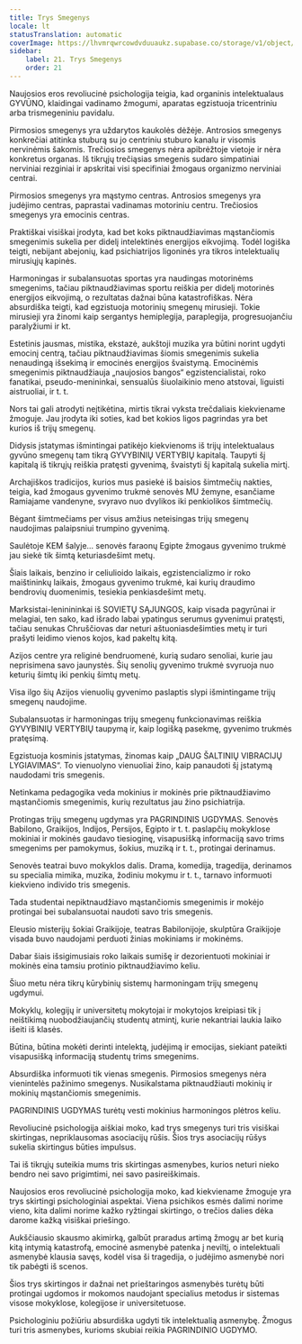 ```yaml
---
title: Trys Smegenys
locale: lt
statusTranslation: automatic
coverImage: https://lhvmrqwrcowdvduuaukz.supabase.co/storage/v1/object/public/strapi-uploads/small_cover-educacion-fundamental.webp-2d51a7828a2b1309555be27f7e2a61a0.webp
sidebar:
    label: 21. Trys Smegenys
    order: 21
---
```

Naujosios eros revoliucinė psichologija teigia, kad organinis intelektualaus GYVŪNO, klaidingai vadinamo žmogumi, aparatas egzistuoja tricentriniu arba trismegeniniu pavidalu.

Pirmosios smegenys yra uždarytos kaukolės dėžėje. Antrosios smegenys konkrečiai atitinka stuburą su jo centriniu stuburo kanalu ir visomis nervinėmis šakomis. Trečiosios smegenys nėra apibrėžtoje vietoje ir nėra konkretus organas. Iš tikrųjų trečiąsias smegenis sudaro simpatiniai nerviniai rezginiai ir apskritai visi specifiniai žmogaus organizmo nerviniai centrai.

Pirmosios smegenys yra mąstymo centras. Antrosios smegenys yra judėjimo centras, paprastai vadinamas motoriniu centru. Trečiosios smegenys yra emocinis centras.

Praktiškai visiškai įrodyta, kad bet koks piktnaudžiavimas mąstančiomis smegenimis sukelia per didelį intelektinės energijos eikvojimą. Todėl logiška teigti, nebijant abejonių, kad psichiatrijos ligoninės yra tikros intelektualių mirusiųjų kapinės.

Harmoningas ir subalansuotas sportas yra naudingas motorinėms smegenims, tačiau piktnaudžiavimas sportu reiškia per didelį motorinės energijos eikvojimą, o rezultatas dažnai būna katastrofiškas. Nėra absurdiška teigti, kad egzistuoja motorinių smegenų mirusieji. Tokie mirusieji yra žinomi kaip sergantys hemiplegija, paraplegija, progresuojančiu paralyžiumi ir kt.

Estetinis jausmas, mistika, ekstazė, aukštoji muzika yra būtini norint ugdyti emocinį centrą, tačiau piktnaudžiavimas šiomis smegenimis sukelia nenaudingą išsekimą ir emocinės energijos švaistymą. Emocinėmis smegenimis piktnaudžiauja „naujosios bangos“ egzistencialistai, roko fanatikai, pseudo-menininkai, sensualūs šiuolaikinio meno atstovai, liguisti aistruoliai, ir t. t.

Nors tai gali atrodyti neįtikėtina, mirtis tikrai vyksta trečdaliais kiekviename žmoguje. Jau įrodyta iki soties, kad bet kokios ligos pagrindas yra bet kurios iš trijų smegenų.

Didysis įstatymas išmintingai patikėjo kiekvienoms iš trijų intelektualaus gyvūno smegenų tam tikrą GYVYBINIŲ VERTYBIŲ kapitalą. Taupyti šį kapitalą iš tikrųjų reiškia pratęsti gyvenimą, švaistyti šį kapitalą sukelia mirtį.

Archajiškos tradicijos, kurios mus pasiekė iš baisios šimtmečių nakties, teigia, kad žmogaus gyvenimo trukmė senovės MU žemyne, esančiame Ramiajame vandenyne, svyravo nuo dvylikos iki penkiolikos šimtmečių.

Bėgant šimtmečiams per visus amžius neteisingas trijų smegenų naudojimas palaipsniui trumpino gyvenimą.

Saulėtoje KEM šalyje... senovės faraonų Egipte žmogaus gyvenimo trukmė jau siekė tik šimtą keturiasdešimt metų.

Šiais laikais, benzino ir celiulioido laikais, egzistencializmo ir roko maištininkų laikais, žmogaus gyvenimo trukmė, kai kurių draudimo bendrovių duomenimis, tesiekia penkiasdešimt metų.

Marksistai-leninininkai iš SOVIETŲ SĄJUNGOS, kaip visada pagyrūnai ir melagiai, ten sako, kad išrado labai ypatingus serumus gyvenimui pratęsti, tačiau senukas Chruščiovas dar neturi aštuoniasdešimties metų ir turi prašyti leidimo vienos kojos, kad pakeltų kitą.

Azijos centre yra religinė bendruomenė, kurią sudaro senoliai, kurie jau neprisimena savo jaunystės. Šių senolių gyvenimo trukmė svyruoja nuo keturių šimtų iki penkių šimtų metų.

Visa ilgo šių Azijos vienuolių gyvenimo paslaptis slypi išmintingame trijų smegenų naudojime.

Subalansuotas ir harmoningas trijų smegenų funkcionavimas reiškia GYVYBINIŲ VERTYBIŲ taupymą ir, kaip logišką pasekmę, gyvenimo trukmės pratęsimą.

Egzistuoja kosminis įstatymas, žinomas kaip „DAUG ŠALTINIŲ VIBRACIJŲ LYGIAVIMAS“. To vienuolyno vienuoliai žino, kaip panaudoti šį įstatymą naudodami tris smegenis.

Netinkama pedagogika veda mokinius ir mokinės prie piktnaudžiavimo mąstančiomis smegenimis, kurių rezultatus jau žino psichiatrija.

Protingas trijų smegenų ugdymas yra PAGRINDINIS UGDYMAS. Senovės Babilono, Graikijos, Indijos, Persijos, Egipto ir t. t. paslapčių mokyklose mokiniai ir mokinės gaudavo tiesioginę, visapusišką informaciją savo trims smegenims per pamokymus, šokius, muziką ir t. t., protingai derinamus.

Senovės teatrai buvo mokyklos dalis. Drama, komedija, tragedija, derinamos su specialia mimika, muzika, žodiniu mokymu ir t. t., tarnavo informuoti kiekvieno individo tris smegenis.

Tada studentai nepiktnaudžiavo mąstančiomis smegenimis ir mokėjo protingai bei subalansuotai naudoti savo tris smegenis.

Eleusio misterijų šokiai Graikijoje, teatras Babilonijoje, skulptūra Graikijoje visada buvo naudojami perduoti žinias mokiniams ir mokinėms.

Dabar šiais išsigimusiais roko laikais sumišę ir dezorientuoti mokiniai ir mokinės eina tamsiu protinio piktnaudžiavimo keliu.

Šiuo metu nėra tikrų kūrybinių sistemų harmoningam trijų smegenų ugdymui.

Mokyklų, kolegijų ir universitetų mokytojai ir mokytojos kreipiasi tik į neištikimą nuobodžiaujančių studentų atmintį, kurie nekantriai laukia laiko išeiti iš klasės.

Būtina, būtina mokėti derinti intelektą, judėjimą ir emocijas, siekiant pateikti visapusišką informaciją studentų trims smegenims.

Absurdiška informuoti tik vienas smegenis. Pirmosios smegenys nėra vienintelės pažinimo smegenys. Nusikalstama piktnaudžiauti mokinių ir mokinių mąstančiomis smegenimis.

PAGRINDINIS UGDYMAS turėtų vesti mokinius harmoningos plėtros keliu.

Revoliucinė psichologija aiškiai moko, kad trys smegenys turi tris visiškai skirtingas, nepriklausomas asociacijų rūšis. Šios trys asociacijų rūšys sukelia skirtingus būties impulsus.

Tai iš tikrųjų suteikia mums tris skirtingas asmenybes, kurios neturi nieko bendro nei savo prigimtimi, nei savo pasireiškimais.

Naujosios eros revoliucinė psichologija moko, kad kiekviename žmoguje yra trys skirtingi psichologiniai aspektai. Viena psichikos esmės dalimi norime vieno, kita dalimi norime kažko ryžtingai skirtingo, o trečios dalies dėka darome kažką visiškai priešingo.

Aukščiausio skausmo akimirką, galbūt praradus artimą žmogų ar bet kurią kitą intymią katastrofą, emocinė asmenybė patenka į neviltį, o intelektuali asmenybė klausia savęs, kodėl visa ši tragedija, o judėjimo asmenybė nori tik pabėgti iš scenos.

Šios trys skirtingos ir dažnai net prieštaringos asmenybės turėtų būti protingai ugdomos ir mokomos naudojant specialius metodus ir sistemas visose mokyklose, kolegijose ir universitetuose.

Psichologiniu požiūriu absurdiška ugdyti tik intelektualią asmenybę. Žmogus turi tris asmenybes, kurioms skubiai reikia PAGRINDINIO UGDYMO.

